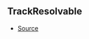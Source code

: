 ## TrackResolvable



- [Source](https://github.com/Androz2091/discord-player/blob/6af3b78/packages/discord-player/src/Structures/Track.ts#L8)